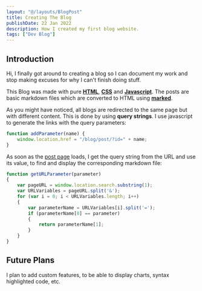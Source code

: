 ```yaml
---
layout: "@/layouts/BlogPost"
title: Creating The Blog
publishDate: 22 Jan 2022
description: How I created my first blog website.
tags: ["Dev Blog"]
---
```


## Introduction

Hi, I finally got around to creating a blog so I can document my work and stop making excuses for why I can't finish doing stuff.

This Blog was made with pure [**HTML**](https://github.com/SleazeStiKs/SleazeStiKs.github.io), [**CSS**](https://github.com/SleazeStiKs/SleazeStiKs.github.io) and [**Javascript**](https://github.com/SleazeStiKs/SleazeStiKs.github.io). The posts are basic markdown files which are converted to HTML using [**marked**](https://marked.js.org/).

As you might have noticed, all blogs are redirected to the same page but with different content. This is done by using **query strings**. I use javascript to generate the links with the query parameters:

```js
function addParameter(name) {
    window.location.href = "/blog/post/?id=" + name;
}
```

As soon as the [post page](https://github.com/SleazeStiKs/SleazeStiKs.github.io/blob/main/blog/post/index.html) loads, I get the query string from the URL and use its value, to find and display the corresponding markdown file:

```js
function getURLParameter(parameter)
{
    var pageURL = window.location.search.substring(1);
    var URLVariables = pageURL.split('&');
    for (var i = 0; i < URLVariables.length; i++) 
    {
        var parameterName = URLVariables[i].split('=');
        if (parameterName[0] == parameter) 
        {
            return parameterName[1];
        }
    }
}
```

## Future Plans

I plan to add custom features, to be able to display charts, syntax highlighted code, etc.